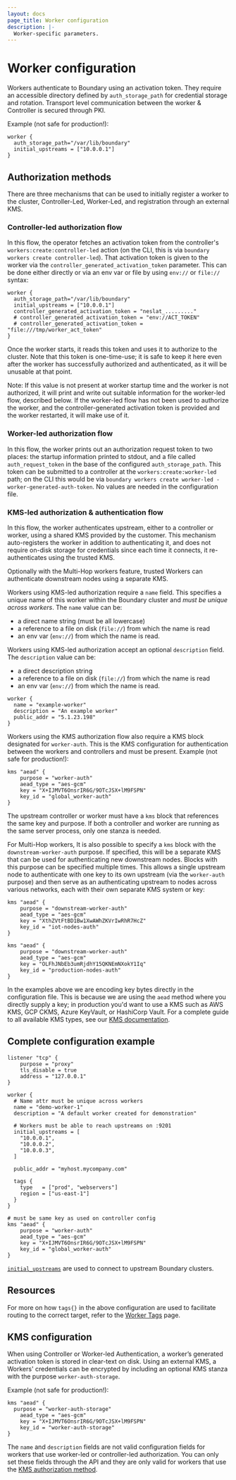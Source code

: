 ```yaml
---
layout: docs
page_title: Worker configuration
description: |-
  Worker-specific parameters.
---
```


# Worker configuration

Workers authenticate to Boundary using an activation token. They require an
accessible directory defined by `auth_storage_path` for credential storage and
rotation. Transport level communication between the worker & Controller is secured through PKI.

Example (not safe for production!):

```hcl
worker {
  auth_storage_path="/var/lib/boundary"
  initial_upstreams = ["10.0.0.1"]
}
```


## Authorization methods

There are three mechanisms that can be used to initially register a worker to the cluster, Controller-Led, Worker-Led, and registration through an external KMS.

### Controller-led authorization flow

In this flow, the operator fetches an activation token from the controller's
`workers:create:controller-led` action (on the CLI, this is via `boundary
workers create controller-led`). That activation token is given to the worker
via the `controller_generated_activation_token` parameter. This can be done
either directly or via an env var or file by using `env://` or `file://` syntax:

```hcl
worker {
  auth_storage_path="/var/lib/boundary"
  initial_upstreams = ["10.0.0.1"]
  controller_generated_activation_token = "neslat_........."
  # controller_generated_activation_token = "env://ACT_TOKEN"
  # controller_generated_activation_token = "file:///tmp/worker_act_token"
}
```

Once the worker starts, it reads this token and uses it to authorize to the
cluster. Note that this token is one-time-use; it is safe to keep it here even
after the worker has successfully authorized and authenticated, as it will be
unusable at that point.

Note: If this value is not present at worker startup time and the worker is not
authorized, it will print and write out suitable information for the worker-led
flow, described below. If the worker-led flow has not been used to
authorize the worker, and the controller-generated activation token is provided
and the worker restarted, it will make use of it.

### Worker-led authorization flow

In this flow, the worker prints out an authorization request token to two
places: the startup information printed to stdout, and a file called
`auth_request_token` in the base of the configured `auth_storage_path`. This
token can be submitted to a controller at the `workers:create:worker-led` path;
on the CLI this would be via `boundary workers create worker-led
-worker-generated-auth-token`. No values are needed in the configuration file.

### KMS-led authorization & authentication flow

In this flow, the worker authenticates upstream, either to a controller or worker, using a shared KMS provided by the customer. This mechanism auto-registers the worker in addition to authenticating it, and does not require on-disk storage for credentials since each time it connects, it re-authenticates using the trusted KMS.

Optionally with the Multi-Hop workers feature, trusted Workers can authenticate downstream nodes using a separate KMS.

Workers using KMS-led authorization require a `name` field. This specifies a unique name of this worker
within the Boundary cluster and _must be unique across workers_. The `name`
value can be:
- a direct name string (must be all lowercase)
- a reference to a file on disk (`file://`) from which the name is read
- an env var (`env://`) from which the name is read.

Workers using KMS-led authorization accept an optional `description` field. The `description` value can
be:
- a direct description string
- a reference to a file on disk (`file://`) from which the name is read
- an env var (`env://`) from which the name is read.

```hcl
worker {
  name = "example-worker"
  description = "An example worker"
  public_addr = "5.1.23.198"
}
```

Workers using the KMS authorization flow also require a KMS block designated for `worker-auth`. This is the KMS configuration for authentication between the workers and controllers and must be present. Example (not safe for production!):

```hcl
kms "aead" {
	purpose = "worker-auth"
	aead_type = "aes-gcm"
	key = "X+IJMVT6OnsrIR6G/9OTcJSX+lM9FSPN"
	key_id = "global_worker-auth"
}
```

The upstream controller or worker must have a `kms` block that references the
same key and purpose. If both a controller and worker are running as the same
server process, only one stanza is needed.

For Multi-Hop workers, It is also possible to specify a `kms` block with the `downstream-worker-auth` purpose. If specified, this will be a separate KMS that can be used for authenticating new downstream nodes. Blocks with this purpose can be specified multiple times. This allows a single upstream node to authenticate with one key to its own upstream (via the `worker-auth` purpose) and then serve as an authenticating upstream to nodes
across various networks, each with their own separate KMS system or key:

```hcl
kms "aead" {
	purpose = "downstream-worker-auth"
	aead_type = "aes-gcm"
	key = "XthZVtFtBD1Bw1XwAWhZKVrIwRhR7HcZ"
	key_id = "iot-nodes-auth"
}

kms "aead" {
	purpose = "downstream-worker-auth"
	aead_type = "aes-gcm"
	key = "OLFhJNbEb3umRjdhY15QKNEmNXokY1Iq"
	key_id = "production-nodes-auth"
}
```

In the examples above we are encoding key bytes directly in the configuration
file. This is because we are using the `aead` method where you directly supply a
key; in production you'd want to use a KMS such as AWS KMS, GCP CKMS, Azure
KeyVault, or HashiCorp Vault. For a complete guide to all available KMS types,
see our [KMS documentation](/boundary/docs/configuration/kms).

## Complete configuration example

```hcl
listener "tcp" {
	purpose = "proxy"
	tls_disable = true
	address = "127.0.0.1"
}

worker {
  # Name attr must be unique across workers
  name = "demo-worker-1"
  description = "A default worker created for demonstration"

  # Workers must be able to reach upstreams on :9201
  initial_upstreams = [
    "10.0.0.1",
    "10.0.0.2",
    "10.0.0.3",
  ]

  public_addr = "myhost.mycompany.com"

  tags {
    type   = ["prod", "webservers"]
    region = ["us-east-1"]
  }
}

# must be same key as used on controller config
kms "aead" {
	purpose = "worker-auth"
	aead_type = "aes-gcm"
	key = "X+IJMVT6OnsrIR6G/9OTcJSX+lM9FSPN"
	key_id = "global_worker-auth"
}
```

[`initial_upstreams`](/boundary/docs/configuration/worker#initial_upstreams)
are used to connect to upstream Boundary clusters.

## Resources

For more on how `tags{}` in the above configuration are used to facilitate
routing to the correct target, refer to the [Worker
Tags](/boundary/docs/concepts/filtering/worker-tags) page.


## KMS configuration

When using Controller or Worker-led Authentication, a worker’s generated activation token is stored in clear-text on disk. Using an external KMS, a Workers' credentials can be encrypted by including an optional KMS stanza with the purpose `worker-auth-storage`.

Example (not safe for production!):
```hcl
kms "aead" {
  purpose = "worker-auth-storage"
	aead_type = "aes-gcm"
	key = "X+IJMVT6OnsrIR6G/9OTcJSX+lM9FSPN"
	key_id = "worker-auth-storage"
}
```

<Note>

The `name` and `description` fields are not valid configuration fields for workers that use worker-led or controller-led authorization. You can only set these fields through the API and they are only valid for workers that use the [KMS authorization method](/boundary/docs/configuration/worker/worker-configuration#kms-led-authorization-authentication-flow).

</Note>
